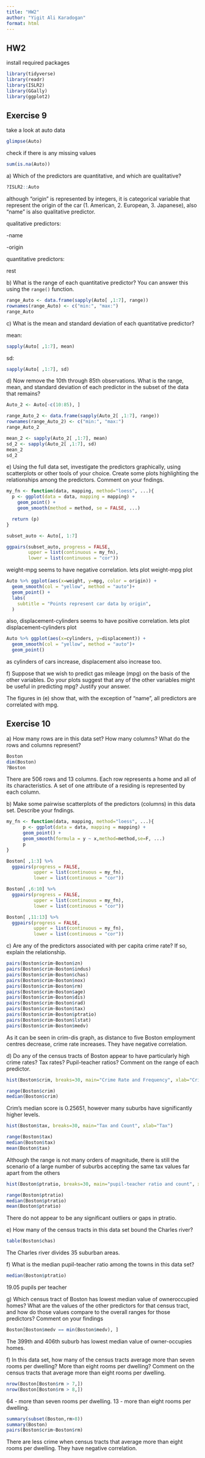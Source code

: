 ```yaml
---
title: "HW2"
author: "Yigit Ali Karadogan"
format: html
---
```


## HW2

install required packages

```r
library(tidyverse)
library(readr)
library(ISLR2)
library(GGally)
library(ggplot2)
```

## Exercise 9

take a look at auto data

```r
glimpse(Auto)

```

check if there is any missing values

```r

sum(is.na(Auto))
```

a\) Which of the predictors are quantitative, and which are qualitative?

```r
?ISLR2::Auto
```

although "origin" is represented by integers, it is categorical variable that represent the origin of the car (1. American, 2. European, 3. Japanese), also "name" is also qualitative predictor.

qualitative predictors:

-name

-origin

quantitative predictors:

rest

b\) What is the range of each quantitative predictor? You can answer this using the `range()` function.

```r
range_Auto <- data.frame(sapply(Auto[ ,1:7], range))
rownames(range_Auto) <- c("min:", "max:")
range_Auto
```

c\) What is the mean and standard deviation of each quantitative predictor?

mean:

```r
sapply(Auto[ ,1:7], mean)
```

sd:

```r
sapply(Auto[ ,1:7], sd)
```

d\) Now remove the 10th through 85th observations. What is the range, mean, and standard deviation of each predictor in the subset of the data that remains?

```r
Auto_2 <- Auto[-c(10:85), ]

range_Auto_2 <- data.frame(sapply(Auto_2[ ,1:7], range))
rownames(range_Auto_2) <- c("min:", "max:")
range_Auto_2

mean_2 <- sapply(Auto_2[ ,1:7], mean)
sd_2 <- sapply(Auto_2[ ,1:7], sd)
mean_2
sd_2
```

e\) Using the full data set, investigate the predictors graphically, using scatterplots or other tools of your choice. Create some plots highlighting the relationships among the predictors. Comment on your fndings.

```r
my_fn <- function(data, mapping, method="loess", ...){
  p <- ggplot(data = data, mapping = mapping) +
    geom_point() +
    geom_smooth(method = method, se = FALSE, ...)  

  return (p)
}

subset_auto <- Auto[, 1:7]

ggpairs(subset_auto, progress = FALSE,
        upper = list(continuous = my_fn),  
        lower = list(continuous = "cor"))
```

weight-mpg seems to have negative correlation. lets plot weight-mpg plot

```r
Auto %>% ggplot(aes(x=weight, y=mpg, color = origin)) +
  geom_smooth(col = "yellow", method = "auto")+
  geom_point() +
  labs(
    subtitle = "Points represent car data by origin",
  ) 
```

also, displacement-cylinders seems to have positive correlation. lets plot displacement-cylinders plot

```r
Auto %>% ggplot(aes(x=cylinders, y=displacement)) +
  geom_smooth(col = "yellow", method = "auto")+
  geom_point() 
```

as cylinders of cars increase, displacement also increase too.

f\) Suppose that we wish to predict gas mileage (mpg) on the basis of the other variables. Do your plots suggest that any of the other variables might be useful in predicting mpg? Justify your answer.

The figures in (e) show that, with the exception of "name", all predictors are correlated with mpg.

## Exercise 10

a\) How many rows are in this data set? How many columns? What do the rows and columns represent?

```r
Boston
dim(Boston)
?Boston
```

There are 506 rows and 13 columns. Each row represents a home and all of its characteristics. A set of one attribute of a residing is represented by each column.

b\) Make some pairwise scatterplots of the predictors (columns) in this data set. Describe your fndings.

```r
my_fn <- function(data, mapping, method="loess", ...){
      p <- ggplot(data = data, mapping = mapping) + 
      geom_point() + 
      geom_smooth(formula = y ~ x,method=method,se=F, ...)
      p
}

Boston[ ,1:3] %>% 
  ggpairs(progress = FALSE,
          upper = list(continuous = my_fn),
          lower = list(continuous = "cor"))

Boston[ ,6:10] %>% 
  ggpairs(progress = FALSE,
          upper = list(continuous = my_fn),
          lower = list(continuous = "cor"))

Boston[ ,11:13] %>% 
  ggpairs(progress = FALSE,
          upper = list(continuous = my_fn),
          lower = list(continuous = "cor"))
```

c\) Are any of the predictors associated with per capita crime rate? If so, explain the relationship.

```r
pairs(Boston$crim~Boston$zn)
pairs(Boston$crim~Boston$indus)
pairs(Boston$crim~Boston$chas)
pairs(Boston$crim~Boston$nox)
pairs(Boston$crim~Boston$rm)
pairs(Boston$crim~Boston$age)
pairs(Boston$crim~Boston$dis)
pairs(Boston$crim~Boston$rad)
pairs(Boston$crim~Boston$tax)
pairs(Boston$crim~Boston$ptratio)
pairs(Boston$crim~Boston$lstat)
pairs(Boston$crim~Boston$medv)
```

As it can be seen in crim-dis graph, as distance to five Boston employment centres decrease, crime rate increases. They have negative correlation.

d\) Do any of the census tracts of Boston appear to have particularly high crime rates? Tax rates? Pupil-teacher ratios? Comment on the range of each predictor.

```r
hist(Boston$crim, breaks=30, main="Crime Rate and Frequency", xlab="Crime Rate")

range(Boston$crim)
median(Boston$crim)
```

Crim's median score is 0.25651, however many suburbs have significantly higher levels.

```r
hist(Boston$tax, breaks=30, main="Tax and Count", xlab="Tax")

range(Boston$tax)
median(Boston$tax)
mean(Boston$tax)
```

Although the range is not many orders of magnitude, there is still the scenario of a large number of suburbs accepting the same tax values far apart from the others

```r
hist(Boston$ptratio, breaks=30, main="pupil-teacher ratio and count", xlab="pupil-teacher ratio")

range(Boston$ptratio)
median(Boston$ptratio)
mean(Boston$ptratio)
```

There do not appear to be any significant outliers or gaps in ptratio.

e\) How many of the census tracts in this data set bound the Charles river?

```r
table(Boston$chas)

```

The Charles river divides 35 suburban areas.

f\) What is the median pupil-teacher ratio among the towns in this data set?

```r
median(Boston$ptratio)
```

19.05 pupils per teacher

g\) Which census tract of Boston has lowest median value of owneroccupied homes? What are the values of the other predictors for that census tract, and how do those values compare to the overall ranges for those predictors? Comment on your findings

```r
Boston[Boston$medv == min(Boston$medv), ]

```

The 399th and 406th suburb has lowest median value of owner-occupies homes.

f\) In this data set, how many of the census tracts average more than seven rooms per dwelling? More than eight rooms per dwelling? Comment on the census tracts that average more than eight rooms per dwelling.

```r
nrow(Boston[Boston$rm > 7,]) 
nrow(Boston[Boston$rm > 8,]) 
```

64 - more than seven rooms per dwelling. 13 - more than eight rooms per dwelling.

```r
summary(subset(Boston,rm>8))
summary(Boston)
pairs(Boston$crim~Boston$rm)
```

There are less crime when census tracts that average more than eight rooms per dwelling. They have negative correlation.
